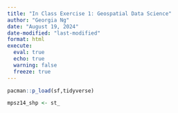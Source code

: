 ```yaml
---
title: "In Class Exercise 1: Geospatial Data Science"
author: "Georgia Ng"
date: "August 19, 2024"
date-modified: "last-modified"
format: html
execute: 
  eval: true
  echo: true
  warning: false
  freeze: true
---
```


```r
pacman::p_load(sf,tidyverse)
```

```r
mpsz14_shp <- st_
```
